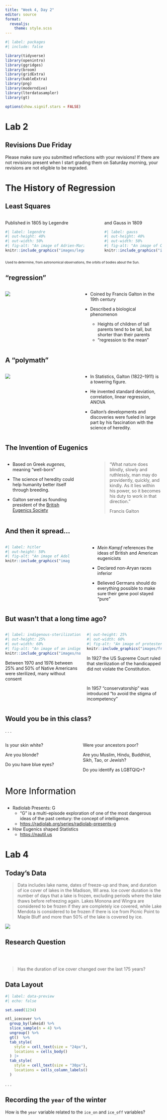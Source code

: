 ```yaml
---
title: "Week 4, Day 2"
editor: source
format: 
  revealjs: 
    theme: style.scss
---
```


```r
#| label: packages
#| include: false

library(tidyverse)
library(openintro)
library(ggridges)
library(broom)
library(gridExtra)
library(kableExtra)
library(png)
library(moderndive)
library(lterdatasampler)
library(gt)

options(show.signif.stars = FALSE)
```

# Lab 2

## Revisions Due Friday

Please make sure you submitted reflections with your revisions! If there are not
revisions present when I start grading them on Saturday morning, your revisions
are not eligible to be regraded.

# The History of Regression

## Least Squares

:::::: columns
::: {.column width="55%"}
Published in 1805 by Legendre

```r
#| label: legendre
#| out-height: 40%
#| out-width: 50%
#| fig-alt: "An image of Adrien-Marie Legendre, a famous mathematician from early in the 18th century."
knitr::include_graphics("images/legendre.jpg")
```
:::

::: {.column width="5%"}
:::

::: {.column width="40%"}
and Gauss in 1809

```r
#| label: gauss
#| out-height: 40%
#| out-width: 50%
#| fig-alt: "An image of Carl Friedrich Gauss, a famous mathematician from late in the 18th century."
knitr::include_graphics("images/gauss.jpg")
```
:::
::::::

::: {style="font-size: 0.75em;"}
Used to determine, from astronomical observations, the orbits of bodies about the Sun.
:::

## "regression"

::::::: columns
::: {.column width="40%"}
![](images/galton.png){fig-alt="A picture of Francis Galton in a suit and tie. He is an old, unattractive man."}
:::

::: {.column width="5%"}
:::

:::: {.column width="55%"}
::: incremental
-   Coined by Francis Galton in the 19th century

-   Described a biological phenomenon

    -   Heights of children of tall parents tend to be tall, but shorter than their parents
    -   "regression to the mean"
:::
::::
:::::::

## A "polymath"

:::::: columns
::: {.column width="40%"}
![](images/correlation.jpg){fig-alt="A image taken from one of Galton's papers on correlation. The image displays a table of numbers and a diagram of computing relationships between these numbers."}
:::

::: {.column width="5%"}
:::

::: {.column width="55%"}
-   In Statistics, Galton (1822--1911) is a towering figure.

-   He invented standard deviation, correlation, linear regression, ANOVA

-   Galton's developments and discoveries were fueled in large part by his fascination with the science of heredity.
:::
::::::

<!-- Galton was wrestling with the unanswered question of how different traits stayed stable in a population over generations, building on the work of his cousin Charles Darwin, who had published On the Origin of Species in 1859. -->

## The Invention of Eugenics

::::::: columns
::: {.column width="50%"}
-   Based on Greek *eugenes*, meaning "well-born"

-   The science of heredity could help humanity better itself through breeding.

-   Galton served as founding president of the [British Eugenics Society](https://en.wikipedia.org/wiki/Adelphi_Genetics_Forum)
:::

::: {.column width="5%"}
:::

:::: {.column width="45%"}
::: small
> "What nature does blindly, slowly and ruthlessly, man may do providently, quickly, and kindly. As it lies within his power, so it becomes his duty to work in that direction."
>
> Francis Galton
:::
::::
:::::::

## And then it spread...

:::::: columns
::: {.column width="45%"}
```r
#| label: hitler
#| out-height: 50%
#| fig-alt: "An image of Adolf Hitler in front of his book Mein Kampf."
knitr::include_graphics("images/hitler.jpg")
```
:::

::: {.column width="5%"}
:::

::: {.column width="50%"}
-   *Mein Kampf* references the ideas of British and American eugenicists

-   Declared non-Aryan races inferior

-   Believed Germans should do everything possible to make sure their gene pool stayed "pure"
:::
::::::

## But wasn't that a long time ago?

::::::::: columns
::::: {.column width="50%"}
:::: fragment
```r
#| label: indigenous-sterilization
#| out-height: 25%
#| out-width: 60%
#| fig-alt: "An image of an indigenous woman holding a globe. The image says 'Women of All Red Noations with the abbreviation WARN. WARN referrs to a Native American women's organization founded in 1974 which advocated for Native American civil and reproductive rights, particularly focusing on issues affecting women."
knitr::include_graphics("images/native-sterilization.png")
```

::: small
Between 1970 and 1976 between 25% and 50% of Native Americans were sterilized, many without consent
:::
::::
:::::

::::: {.column width="50%"}
:::: fragment
```r
#| out-height: 25%
#| out-width: 60%
#| fig-alt: "An image of protesters holding a 'Free Britney' sign and a 'Freedom for Britney 2020' sign. These signs represent the #FreeBritney movement, a social media campaign that advocated for Britney Spears to be released from her court-ordered conservatorship which had begun in 2008. The movement gained traction in 2019 and 2020, fueled by fan concerns about the conservatorship and its implications for Spears's well-being and autonomy. Ultimately, the movement played a significant role in raising awareness about the conservatorship and contributing to its eventual termination in 2021."
knitr::include_graphics("images/free-britney.jpeg")
```

::: small
In 1927 the US Supreme Court ruled that sterilization of the handicapped did not violate the Constitution.

</br>

In 1957 "conservatorship" was introduced "to avoid the stigma of incompetency"
:::
::::
:::::
:::::::::

## Would you be in this class?

. . .

:::::: columns
::: {.column width="40%"}
Is your skin white?

Are you blonde?

Do you have blue eyes?
:::

::: {.column width="5%"}
:::

::: {.column width="55%"}
Were your ancestors poor?

Are you Muslim, Hindu, Buddhist, Sikh, Tao, or Jewish?

Do you identify as LGBTQIQ+?
:::
::::::

## 

::: {style="font-size: 2em; color: #000000;"}
More Information
:::

-   Radiolab Presents: G
    -   "G" is a multi-episode exploration of one of the most dangerous ideas of the past century: the concept of intelligence.
    -   <https://radiolab.org/series/radiolab-presents-g>
-   How Eugenics shaped Statistics
    -   [https://nautil.us](https://nautil.us/issue/92/frontiers/how-eugenics-shaped-statistics)

# Lab 4

## Today's Data

::: small
> Data includes lake name, dates of freeze-up and thaw, and duration of ice cover of lakes in the Madison, WI area. Ice cover duration is the number of days that a lake is frozen, excluding periods where the lake thaws before refreezing again. Lakes Monona and Wingra are considered to be frozen if they are completely ice covered, while Lake Mendota is considered to be frozen if there is ice from Picnic Point to Maple Bluff and more than 50% of the lake is covered by ice.
:::

![](images/madison.jpeg){fig-alt="An ariel photo of Madison, Wisconsin. The image shows the two lakes to the north and south of Madison and the medium sized skyline of buildings."}

## Research Question

</br> </br>

::: centered
> Has the duration of ice cover changed over the last 175 years?
:::

## Data Layout

```r
#| label: data-preview
#| echo: false

set.seed(1234)

ntl_icecover %>% 
  group_by(lakeid) %>% 
  slice_sample(n = 4) %>% 
  ungroup() %>% 
  gt()  %>%
  tab_style(
    style = cell_text(size = "24px"),
    locations = cells_body()
  ) |> 
  tab_style(
    style = cell_text(size = "30px"), 
    locations = cells_column_labels()
  )
```

. . .

::: callout-tip
# Recording the `year` of the winter

How is the `year` variable related to the `ice_on` and `ice_off` variables?
:::
